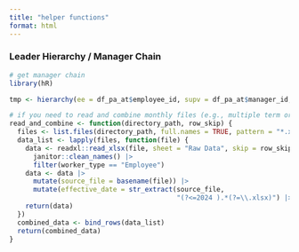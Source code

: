 ```yaml
---
title: "helper functions"
format: html
---
```


### Leader Hierarchy / Manager Chain

```r
# get manager chain
library(hR)

tmp <- hierarchy(ee = df_pa_at$employee_id, supv = df_pa_at$manager_id, format = "long")
```


```r
# if you need to read and combine monthly files (e.g., multiple term or headcount files)
read_and_combine <- function(directory_path, row_skip) {
  files <- list.files(directory_path, full.names = TRUE, pattern = "*.xlsx")
  data_list <- lapply(files, function(file) {
    data <- readxl::read_xlsx(file, sheet = "Raw Data", skip = row_skip) |> 
      janitor::clean_names() |> 
      filter(worker_type == "Employee") 
    data <- data |> 
      mutate(source_file = basename(file)) |> 
      mutate(effective_date = str_extract(source_file, 
                                          "(?<=2024 ).*(?=\\.xlsx)") |> ymd())
    return(data)
  })
  combined_data <- bind_rows(data_list)
  return(combined_data)
}
```